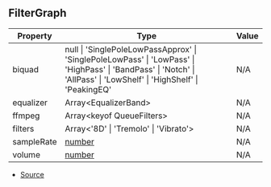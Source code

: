 ## FilterGraph

| Property | Type | Value |
| ----------- | ----------- | ----------- |
| biquad | null \| 'SinglePoleLowPassApprox' \| 'SinglePoleLowPass' \| 'LowPass' \| 'HighPass' \| 'BandPass' \| 'Notch' \| 'AllPass' \| 'LowShelf' \| 'HighShelf' \| 'PeakingEQ' | N/A |
| equalizer | Array\<EqualizerBand> | N/A |
| ffmpeg | Array\<keyof QueueFilters> | N/A |
| filters | Array\<'8D' \| 'Tremolo' \| 'Vibrato'> | N/A |
| sampleRate | [number](https://developer.mozilla.org/en-US/docs/Web/JavaScript/Reference/Global_Objects/Number) | N/A |
| volume | [number](https://developer.mozilla.org/en-US/docs/Web/JavaScript/Reference/Global_Objects/Number) | N/A |


- [Source](https://github.com/Androz2091/discord-player/blob/cd18f37/packages/discord-player/src/Structures/GuildQueueAudioFilters.ts#L310)